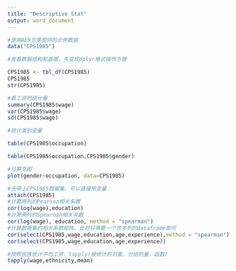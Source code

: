 ```yaml
---
title: "Descriptive Stat"
output: word_document
---
```

```r
#使用AER包里提供的示例数据
data("CPS1985")

#查看数据结构和盖帽，先变成dplyr格式操作方便

CPS1985 <- tbl_df(CPS1985)
CPS1985
str(CPS1985)

#看工资的统计量
summary(CPS1985$wage)
var(CPS1985$wage)
sd(CPS1985$wage)

#统计类别变量

table(CPS1985$occupation)

table(CPS1985$occupation,CPS1985$gender)

#马赛克图
plot(gender~occupation, data=CPS1985)

```

```r
#先带上CPS1985数据集，可以直接用变量
attach(CPS1985)
#计算两列的Pearson相关系数
cor(log(wage),education)
#计算两列的Spearman相关系数
cor(log(wage), education, method = "spearman")
#计算数据集的相关系数矩阵，此时只需要一个含多列的dataframe即可
cor(select(CPS1985,wage,education,age,experience),method = "spearman")
cor(select(CPS1985,wage,education,age,experience))

#按照民族统计平均工资，tapply(被统计的对象，分组的量，函数)
tapply(wage,ethnicity,mean)


```


